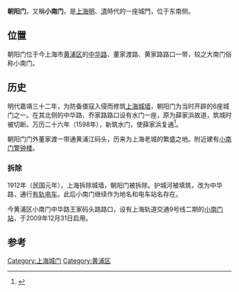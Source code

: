 '''朝阳门'''，又稱'''小南门'''，是[[上海|上海]][[明|明]]、[[清|清]]時代的一座城門，位于东南侧。

==位置==
朝阳门位于今上海市[[黄浦区|黄浦区]]的[[中华路|中华路]]、董家渡路、黄家路路口一带，较之大南门俗称小南门。

==历史==
明代嘉靖三十二年，为防备倭寇入侵而修筑[[上海城墙|上海城墙]]，朝阳门为当时开辟的6座城门之一。在其北侧的中华路、乔家路路口设有水门一座，原为薛家浜故道，筑城时被切断。万历二十六年（1598年），新筑水门，使薛家浜复通<ref name="南市区志增建维修">{{Cite web |url=http://www.shtong.gov.cn/newsite/node2/node4/node2249/nanshi/node43774/node43779/node43781/userobject1ai29511.html |title=《南市区志》>>第三编 老城厢>>第二章 城墙>>第二节 增建维修 |accessdate=2019-04-15 |archive-date=2016-03-26 |archive-url=https://web.archive.org/web/20160326121233/http://www.shtong.gov.cn/Newsite/node2/node4/node2249/nanshi/node43774/node43779/node43781/userobject1ai29511.html |dead-url=no }}</ref>。

朝阳门门外董家渡一带通黄浦江码头，历来为上海老城的繁盛之地。附近建有[[小南门警钟楼|小南门警钟楼]]。

===拆除===
1912年（民国元年），上海拆除城墙，朝阳门被拆除。护城河被填筑，改为中华路，通行[[有轨电车|有轨电车]]。此后小南门继续作为地名和电车站名存在。

今黄浦区小南门中华路王家码头路路口，设有上海轨道交通9号线二期的[[小南门站_(上海市)|小南门站]]，于2009年12月31日启用。
==参考==
{{SH-stub}}

[[Category:上海城门|Category:上海城门]]
[[Category:黄浦区|Category:黄浦区]]